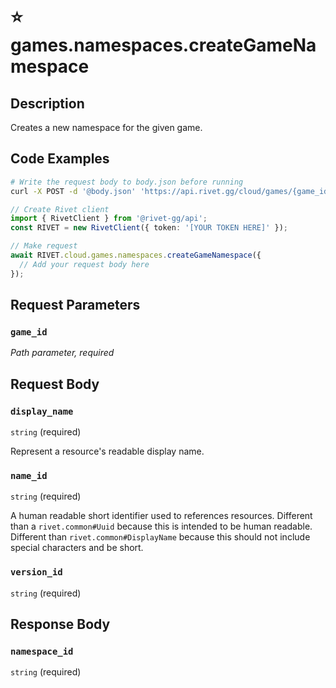

# ⭐️ games.namespaces.createGameNamespace



## Description

Creates a new namespace for the given game.


## Code Examples

<CodeGroup title='Request' tag='POST' label='https://api.rivet.gg/cloud/games/{game_id}/namespaces'>

```bash {{ "title": "cURL" }}
# Write the request body to body.json before running
curl -X POST -d '@body.json' 'https://api.rivet.gg/cloud/games/{game_id}/namespaces'
```

```ts
// Create Rivet client
import { RivetClient } from '@rivet-gg/api';
const RIVET = new RivetClient({ token: '[YOUR TOKEN HERE]' });

// Make request
await RIVET.cloud.games.namespaces.createGameNamespace({
  // Add your request body here
});
```

</CodeGroup>


## Request Parameters


### `game_id`

_Path parameter, required_





## Request Body

### `display_name`

`string` (required)

Represent a resource's readable display name.

### `name_id`

`string` (required)

A human readable short identifier used to references resources. Different than a `rivet.common#Uuid` because this is intended to be human readable. Different than `rivet.common#DisplayName` because this should not include special characters and be short.

### `version_id`

`string` (required)




## Response Body

### `namespace_id`

`string` (required)



